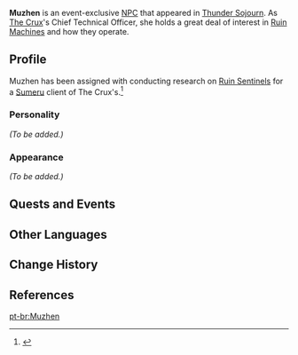 {{Meta
<!-- Remove this template after adding the missing info -->
|missing_NPC_profile  = yes
}}
{{Character Infobox
|type             = Event NPC
|image            = NPC Muzhen.png
|region           = Inazuma
|region2          = Liyue
|affiliation      = The Crux
|title            = Technical Officer, Alcor
}}
'''Muzhen''' {{Lang|zh=慕珍|zh_rm=Mùzhēn}} is an event-exclusive [[NPC]] that appeared in [[Thunder Sojourn]]. As [[The Crux]]'s Chief Technical Officer, she holds a great deal of interest in [[Ruin Machines]] and how they operate.
<!--
==Location==
<gallery>
NPC Location Muzhen.png|Muzhen's location
</gallery>
-->
==Profile==
<!-- detailed story/lore information goes here -->
Muzhen has been assigned with conducting research on [[Ruin Sentinel]]s for a [[Sumeru]] client of The Crux's.<ref>{{Ref/Quest|Voyage Prep}}</ref>

===Personality===
''(To be added.)''

===Appearance===
''(To be added.)''

==Quests and Events==
{{Quests and Events}}

==Other Languages==
{{Other Languages|default_hidden = 1
|en      = Muzhen
|zhs     = 慕珍
|zhs_rm  = Mùzhēn
|zht     = 慕珍
|zht_rm  = Mùzhēn
|ja      = 慕珍
|ja_rm   = Bochin{{Assumed}}
|ko      = 여{{tt|진|珍}}
|ko_rm   = Yeojin
|es      = Muzhen
|fr      = Muzhen
|ru      = Му Чжэнь
|th      = Muzhen
|vi      = Muzhen
|de      = Muzhen
|id      = Muzhen
|pt      = Muzhen
}}

==Change History==
{{Change History|2.0}}

==References==
{{Reflist}}

[[pt-br:Muzhen]]